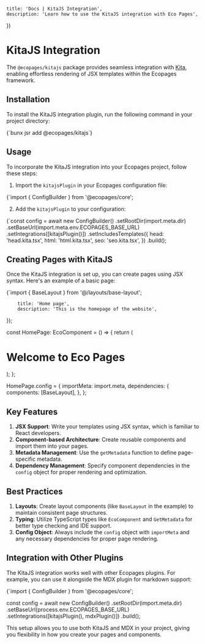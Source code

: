 

	title: 'Docs | KitaJS Integration',
	description: 'Learn how to use the KitaJS integration with Eco Pages',
})

# KitaJS Integration

The `@ecopages/kitajs` package provides seamless integration with [Kita](https://kita.js.org/), enabling effortless rendering of JSX templates within the Ecopages framework.

## Installation

To install the KitaJS integration plugin, run the following command in your project directory:

<CodeBlock lang="bash">
{`bunx jsr add @ecopages/kitajs`}
</CodeBlock>

## Usage

To incorporate the KitaJS integration into your Ecopages project, follow these steps:

1. Import the `kitajsPlugin` in your Ecopages configuration file:

<CodeBlock lang="typescript">
{`import { ConfigBuilder } from '@ecopages/core';
</CodeBlock>

2. Add the `kitajsPlugin` to your configuration:

<CodeBlock lang="typescript">
{`const config = await new ConfigBuilder()
		.setRootDir(import.meta.dir)
		.setBaseUrl(import.meta.env.ECOPAGES_BASE_URL)
		.setIntegrations([kitajsPlugin()])
		.setIncludesTemplates({
			head: 'head.kita.tsx',
			html: 'html.kita.tsx',
			seo: 'seo.kita.tsx',
		})
		.build();

</CodeBlock>

## Creating Pages with KitaJS

Once the KitaJS integration is set up, you can create pages using JSX syntax. Here's an example of a basic page:

<CodeBlock lang="typescript">
{`import { BaseLayout } from '@/layouts/base-layout';

		title: 'Home page',
		description: 'This is the homepage of the website',
});

const HomePage: EcoComponent = () => {
  return (
    <BaseLayout class="main-content">
      <h1 class="main-title">Welcome to Eco Pages</h1>
    </BaseLayout>
  );
};

HomePage.config = {
		importMeta: import.meta,
		dependencies: {
			components: [BaseLayout],
		},
};

</CodeBlock>

## Key Features

1. **JSX Support**: Write your templates using JSX syntax, which is familiar to React developers.
2. **Component-based Architecture**: Create reusable components and import them into your pages.
3. **Metadata Management**: Use the `getMetadata` function to define page-specific metadata.
4. **Dependency Management**: Specify component dependencies in the `config` object for proper rendering and optimization.

## Best Practices

1. **Layouts**: Create layout components (like `BaseLayout` in the example) to maintain consistent page structures.
2. **Typing**: Utilize TypeScript types like `EcoComponent` and `GetMetadata` for better type checking and IDE support.
3. **Config Object**: Always include the `config` object with `importMeta` and any necessary dependencies for proper page rendering.

## Integration with Other Plugins

The KitaJS integration works well with other Ecopages plugins. For example, you can use it alongside the MDX plugin for markdown support:

<CodeBlock lang="typescript">
{`import { ConfigBuilder } from '@ecopages/core';

const config = await new ConfigBuilder()
		.setRootDir(import.meta.dir)
		.setBaseUrl(process.env.ECOPAGES_BASE_URL)
		.setIntegrations([kitajsPlugin(), mdxPlugin()])
		.build();

</CodeBlock>

This setup allows you to use both KitaJS and MDX in your project, giving you flexibility in how you create your pages and components.